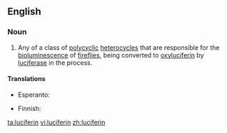 ==English==
{{wikipedia}}

===Noun===
{{en-noun}}

# {{biochemistry}} Any of a class of [[polycyclic]] [[heterocycle]]s that are responsible for the [[bioluminescence]] of [[firefly|fireflies]], being converted to [[oxyluciferin]] by [[luciferase]] in the process.

====Translations====
{{trans-top|biochemistry: any of a class of polycyclic heterocycles}}
* Esperanto: {{t-|eo|luciferino|xs=Esperanto}}
{{trans-mid}}
*Finnish: {{t-|fi|lusiferiini}}
{{trans-bottom}}

[[ta:luciferin]]
[[vi:luciferin]]
[[zh:luciferin]]